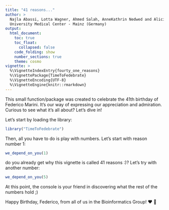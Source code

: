```yaml
---
title: "41 reasons..."
author: >
  Najla Abassi, Lotta Wagner, Ahmed Salah, AnneKathrin Nedwed and Alicia Schulze </br>
  University Medical Center - Mainz (Germany)
output: 
  html_document:
    toc: true
    toc_float:
      collapsed: false
    code_folding: show
    number_sections: true
    theme: cosmo
vignette: >
  %\VignetteIndexEntry{fourty_one_reasons}
  %\VignettePackage{TimeToFedebrate}
  %\VignetteEncoding{UTF-8}
  %\VignetteEngine{knitr::rmarkdown}
---
```


This small function/package was created to celebrate the 41th birthday of Federico Marini. It's our way of expressing our appreciation and admiration. Curious to see what it's all about? Let's dive in!

Let's start by loading the library:

```r
library("TimeToFedebrate")
```

Then, all you have to do is play with numbers. Let's start with reason number 1:

```r
we_depend_on_you(1)
```

do you already get why this vignette is called 41 reasons :)? Let's try with another number:

```r
we_depend_on_you(5)
```

At this point, the console is your friend in discovering what the rest of the numbers hold ;)

Happy Birthday, Federico, from all of us in the Bioinformatics Group! ❤️ 🎉

